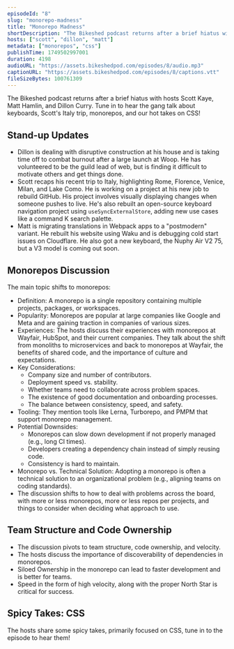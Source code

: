 ```yaml
---
episodeId: "8"
slug: "monorepo-madness"
title: "Monorepo Madness"
shortDescription: "The Bikeshed podcast returns after a brief hiatus with hosts Scott Kaye, Matt Hamlin, and Dillon Curry. Tune in to hear the gang talk about keyboards, Scott's Italy trip, monorepos, and our hot takes on CSS!"
hosts: ["scott", "dillon", "matt"]
metadata: ["monorepos", "css"]
publishTime: 1749502997001
duration: 4198
audioURL: "https://assets.bikeshedpod.com/episodes/8/audio.mp3"
captionURL: "https://assets.bikeshedpod.com/episodes/8/captions.vtt"
fileSizeBytes: 100761309
---
```


The Bikeshed podcast returns after a brief hiatus with hosts Scott Kaye, Matt Hamlin, and Dillon Curry. Tune in to hear the gang talk about keyboards, Scott's Italy trip, monorepos, and our hot takes on CSS!

## Stand-up Updates

* Dillon is dealing with disruptive construction at his house and is taking time off to combat burnout after a large launch at Woop. He has volunteered to be the guild lead of web, but is finding it difficult to motivate others and get things done.
* Scott recaps his recent trip to Italy, highlighting Rome, Florence, Venice, Milan, and Lake Como. He is working on a project at his new job to rebuild GitHub. His project involves visually displaying changes when someone pushes to live. He's also rebuilt an open-source keyboard navigation project using `useSyncExternalStore`, adding new use cases like a command K search palette.
* Matt is migrating translations in Webpack apps to a "postmodern" variant. He rebuilt his website using Waku and is debugging cold start issues on Cloudflare. He also got a new keyboard, the Nuphy Air V2 75, but a V3 model is coming out soon.

## Monorepos Discussion

The main topic shifts to monorepos:

* Definition: A monorepo is a single repository containing multiple projects, packages, or workspaces.
* Popularity: Monorepos are popular at large companies like Google and Meta and are gaining traction in companies of various sizes.
* Experiences: The hosts discuss their experiences with monorepos at Wayfair, HubSpot, and their current companies. They talk about the shift from monoliths to microservices and back to monorepos at Wayfair, the benefits of shared code, and the importance of culture and expectations.
* Key Considerations:
    * Company size and number of contributors.
    * Deployment speed vs. stability.
    * Whether teams need to collaborate across problem spaces.
    * The existence of good documentation and onboarding processes.
    * The balance between consistency, speed, and safety.
* Tooling:  They mention tools like Lerna, Turborepo, and PMPM that support monorepo management.
* Potential Downsides:
    * Monorepos can slow down development if not properly managed (e.g., long CI times).
    * Developers creating a dependency chain instead of simply reusing code.
    * Consistency is hard to maintain.
* Monorepo vs. Technical Solution: Adopting a monorepo is often a technical solution to an organizational problem (e.g., aligning teams on coding standards).
* The discussion shifts to how to deal with problems across the board, with more or less monorepos, more or less repos per projects, and things to consider when deciding what approach to use.

## Team Structure and Code Ownership

* The discussion pivots to team structure, code ownership, and velocity.
* The hosts discuss the importance of discoverability of dependencies in monorepos.
* Siloed Ownership in the monorepo can lead to faster development and is better for teams.
* Speed in the form of high velocity, along with the proper North Star is critical for success.

## Spicy Takes: CSS 

The hosts share some spicy takes, primarily focused on CSS, tune in to the episode to hear them!
